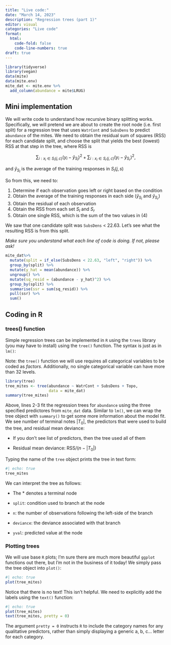 ```yaml
---
title: "Live code:"
date: "March 14, 2023"
description: "Regression trees (part 1)"
editor: visual
categories: "Live code"
format:
  html: 
    code-fold: false
    code-line-numbers: true
draft: true
---
```


```r
library(tidyverse)
library(vegan)
data(mite)
data(mite.env)
mite_dat <- mite.env %>%
  add_column(abundance = mite$LRUG)
```

## Mini implementation

We will write code to understand how recursive binary splitting works. Specifically, we will pretend we are about to create the root node (i.e. first split) for a regression tree that uses `WatrCont` and `SubsDens` to predict `abundance` of the mites. We need to obtain the residual sum of squares (RSS) for each candidate split, and choose the split that yields the best (lowest) RSS at that step in the tree, where RSS is

$$\sum_{i:x_{i}\in S_l(j,c)} (y_{i} - \hat{y}_{S_{l}})^2 + \sum_{i:x_{i}\in S_r(j,c)} (y_{i} - \hat{y}_{S_{r}})^2,$$

and $\hat{y}_{S_{l}}$ is the average of the training responses in $S_l(j,s)$

So from this, we need to:

1.  Determine if each observation goes left or right based on the condition
2.  Obtain the average of the training responses in each side ($\hat{y}_{S_{l}}$ and $\hat{y}_{S_{r}}$)
3.  Obtain the residual of each observation
4.  Obtain the RSS from each set $S_{l}$ and $S_{r}$
5.  Obtain one single RSS, which is the sum of the two values in (4)

We saw that one candidate split was `SubsDens` \< 22.63. Let's see what the resulting RSS is from this split.

*Make sure you understand what each line of code is doing. If not, please ask!*

```r
mite_dat%>%
  mutate(split = if_else(SubsDens < 22.63, "left", "right")) %>%
  group_by(split) %>%
  mutate(y_hat = mean(abundance)) %>%
  ungroup() %>%
  mutate(sq_resid = (abundance - y_hat)^2) %>%
  group_by(split) %>%
  summarise(ssr = sum(sq_resid)) %>%
  pull(ssr) %>%
  sum()
```

## Coding in R

### trees() function

Simple regression trees can be implemented in `R` using the `trees` library (you may have to install) using the `tree()` function. The syntax is just as in `lm()`:

::: callout-warning
Note: the `tree()` function we will use requires all categorical variables to be coded as *factors*. Additionally, no single categorical variable can have more than 32 levels.
:::

```r
library(tree)
tree_mites <- tree(abundance ~ WatrCont + SubsDens + Topo, 
                   data = mite_dat)
summary(tree_mites)
```

Above, lines 2-3 fit the regression trees for `abundance` using the three specified predictores from `mite_dat` data. Similar to `lm()`, we can wrap the tree object with `summary()` to get some more information about the model fit. We see number of terminal notes $|T_{0}|$, the predictors that were used to build the tree, and residual mean deviance:

-   If you don't see list of predictors, then the tree used all of them

-   Residual mean deviance: $\text{RSS}/(n - |T_{0}|)$

Typing the name of the `tree` object prints the tree in text form:

```r
#| echo: true
tree_mites
```

We can interpret the tree as follows:

-   The \* denotes a terminal node

-   `split`: condition used to branch at the node

-   `n`: the number of observations following the left-side of the branch

-   `deviance`: the deviance associated with that branch

-   `yval`: predicted value at the node

### Plotting trees

We will use base `R` plots; I'm sure there are much more beautiful `ggplot` functions out there, but I'm not in the business of it today! We simply pass the tree object into `plot()`:

```r
#| echo: true
plot(tree_mites)
```

Notice that there is no text! This isn't helpful. We need to explicitly add the labels using the `text()` function:

```r
#| echo: true
plot(tree_mites)
text(tree_mites, pretty = 0)
```

The argument `pretty = 0` instructs `R` to include the category names for any qualitative predictors, rather than simply displaying a generic a, b, c... letter for each category.
